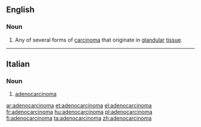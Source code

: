 ==English==

===Noun===
{{wikipedia}}
{{en-noun}}

# {{context|medicine|lang=en}} Any of several forms of [[carcinoma]] that originate in [[glandular]] [[tissue]].

----
==Italian==
{{wikipedia|lang=it}}
===Noun===
{{it-noun|adenocarcinom|m|a|i}}

# {{context|oncology|lang=it}} [[#English|adenocarcinoma]]

[[ar:adenocarcinoma]]
[[et:adenocarcinoma]]
[[el:adenocarcinoma]]
[[fr:adenocarcinoma]]
[[hu:adenocarcinoma]]
[[pl:adenocarcinoma]]
[[fi:adenocarcinoma]]
[[ta:adenocarcinoma]]
[[zh:adenocarcinoma]]